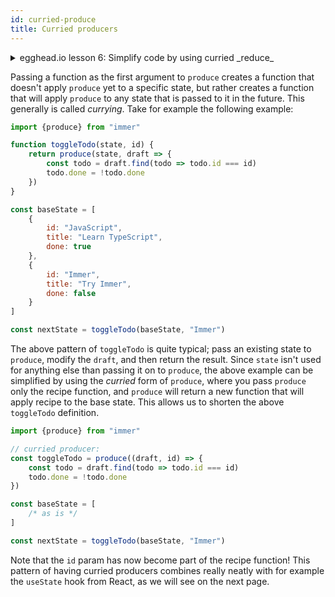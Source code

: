 ```yaml
---
id: curried-produce
title: Curried producers
---
```


<center>
	<div
		data-ea-publisher="immerjs"
		data-ea-type="image"
		className="horizontal bordered"
	></div>
</center> <details>
	<summary className="egghead-summary">
		egghead.io lesson 6: Simplify code by using curried _reduce_
	</summary>
	<br />
	<div>
		<iframe
			width="760"
			height="427"
			scrolling="no"
			src="https://egghead.io/lessons/javascript-simplify-immer-producer-functions-using-currying/embed"
		></iframe>
	</div>
	<a
		className="egghead-link"
		href="https://egghead.io/lessons/javascript-simplify-immer-producer-functions-using-currying"
	>
		Hosted on egghead.io
	</a>
</details>

Passing a function as the first argument to `produce` creates a function that doesn't apply `produce` yet to a specific state, but rather creates a function that will apply `produce` to any state that is passed to it in the future. This generally is called _currying_. Take for example the following example:

```javascript
import {produce} from "immer"

function toggleTodo(state, id) {
	return produce(state, draft => {
		const todo = draft.find(todo => todo.id === id)
		todo.done = !todo.done
	})
}

const baseState = [
	{
		id: "JavaScript",
		title: "Learn TypeScript",
		done: true
	},
	{
		id: "Immer",
		title: "Try Immer",
		done: false
	}
]

const nextState = toggleTodo(baseState, "Immer")
```

The above pattern of `toggleTodo` is quite typical; pass an existing state to `produce`, modify the `draft`, and then return the result. Since `state` isn't used for anything else than passing it on to `produce`, the above example can be simplified by using the _curried_ form of `produce`, where you pass `produce` only the recipe function, and `produce` will return a new function that will apply recipe to the base state. This allows us to shorten the above `toggleTodo` definition.

```javascript
import {produce} from "immer"

// curried producer:
const toggleTodo = produce((draft, id) => {
	const todo = draft.find(todo => todo.id === id)
	todo.done = !todo.done
})

const baseState = [
	/* as is */
]

const nextState = toggleTodo(baseState, "Immer")
```

Note that the `id` param has now become part of the recipe function! This pattern of having curried producers combines really neatly with for example the `useState` hook from React, as we will see on the next page.
